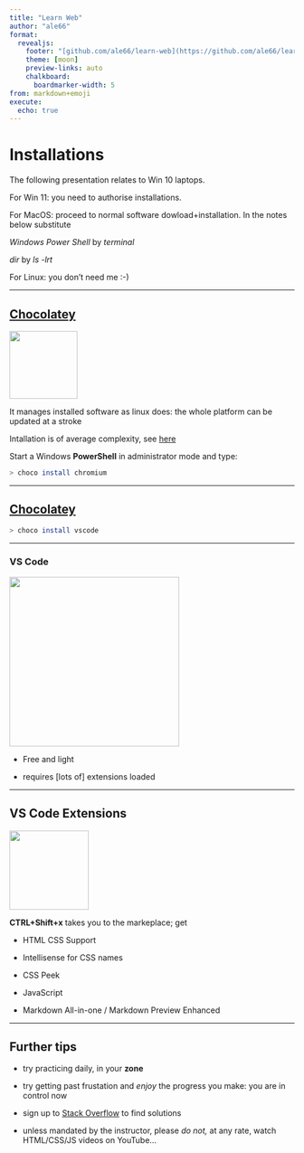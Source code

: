 ```yaml
---
title: "Learn Web"
author: "ale66"
format: 
  revealjs:
    footer: "[github.com/ale66/learn-web](https://github.com/ale66/learn-web)&nbsp;&nbsp;&nbsp;"
    theme: [moon]
    preview-links: auto
    chalkboard: 
      boardmarker-width: 5
from: markdown+emoji
execute:
  echo: true
---
```


# Installations

The following presentation relates to Win 10 laptops. 

For Win 11: you need to authorise installations. 

For MacOS: proceed to normal software dowload+installation. 
In the notes below substitute 

*Windows Power Shell* by *terminal*

*dir* by *ls -lrt*

For Linux: you don't need me :-)
  
---

## [Chocolatey](https://chocolatey.org/)

<img src="./images/choco.jpg" height="120">

It manages installed software as linux does: the whole platform can be updated at a stroke

Intallation is of average complexity, see [here](https://chocolatey.org/install)

Start a Windows __PowerShell__ in administrator mode and type:

```bash
> choco install chromium
```

---

## [Chocolatey](https://chocolatey.org/)

```bash
> choco install vscode
```

---

### VS Code

<img src="./images/vscode.png" height="300">

* Free and light

* requires [lots of] extensions loaded

---

## VS Code Extensions

<img src="./images/vscode-extensions.png" height="140">

__CTRL+Shift+x__ takes you to the markeplace; get

* HTML CSS Support

* Intellisense for CSS names

* CSS Peek

* JavaScript

* Markdown All-in-one / Markdown Preview Enhanced


---

## Further tips

* try practicing daily, in your __zone__

* try getting past frustation and *enjoy* the progress you make: you are in control now

* sign up to [Stack Overflow](https://stackoverflow.com/) to find solutions

* unless mandated by the instructor, please *do not,* at any rate, watch HTML/CSS/JS videos on YouTube...
